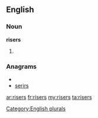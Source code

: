 ==English==

===Noun===
'''risers'''

# {{plural of|[[riser]]}}

===Anagrams===
* {{alphagram|eirrss}}
* [[serirs#English|serirs]]

[[Category:English plurals]]

[[ar:risers]]
[[fr:risers]]
[[my:risers]]
[[ta:risers]]